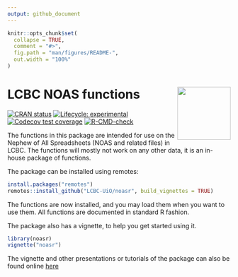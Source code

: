 ```yaml
---
output: github_document
---
```


<!-- README.md is generated from README.Rmd. Please edit that file -->

```r
knitr::opts_chunk$set(
  collapse = TRUE,
  comment = "#>",
  fig.path = "man/figures/README-",
  out.width = "100%"
)
```

# LCBC NOAS functions <img src="man/figures/hex.png" align="right" alt="" width="120" />
<!-- badges: start -->
[![CRAN status](https://www.r-pkg.org/badges/version/noasr)](https://CRAN.R-project.org/package=noasr)
[![Lifecycle: experimental](https://img.shields.io/badge/lifecycle-experimental-orange.svg)](https://www.tidyverse.org/lifecycle/#experimental)
[![Codecov test coverage](https://codecov.io/gh/LCBC-UiO/noasr/branch/main/graph/badge.svg)](https://codecov.io/gh/LCBC-UiO/noasr?branch=main)
[![R-CMD-check](https://github.com/LCBC-UiO/noasr/workflows/R-CMD-check/badge.svg)](https://github.com/LCBC-UiO/noasr/actions)
<!-- badges: end -->

The functions in this package are intended for use on the Nephew of All Spreadsheets (NOAS and related files) in LCBC. The functions will mostly not work on any other data, it is an in-house package of functions.

The package can be installed using remotes:

```r
install.packages("remotes")
remotes::install_github("LCBC-UiO/noasr", build_vignettes = TRUE)
```

The functions are now installed, and you may load them when you want to use them.
All functions are documented in standard R fashion.

The package also has a vignette, to help you get started using it. 

```r
library(noasr)
vignette("noasr")
```

The vignette and other presentations or tutorials of the package can also be found online [here](https://lcbc-uio.github.io/noasr/)
